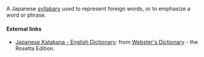 A Japanese [[syllabary]] used to represent foreign words, or to emphasize a word or phrase.

==== External links====
*[http://www.websters-online-dictionary.org/definition/Japanese+Katakana-english/ Japanese Katakana - English Dictionary]: from [http://www.websters-online-dictionary.org/ Webster's Dictionary] - the Rosetta Edition.
